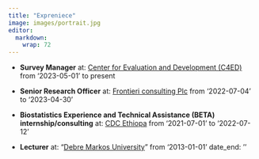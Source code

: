 ```yaml
---
title: "Expreniece"
image: images/portrait.jpg
editor: 
  markdown: 
    wrap: 72
---
```


-   **Survey Manager** at: [Center for Evaluation and Development
    (C4ED)](https://c4ed.org/) from  '2023-05-01' to present

-   **Senior Research Officer** at: [Frontieri consulting
    Plc](https://frontieri.com/) from
    '2022-07-04' to '2023-04-30'

-   **Biostatistics Experience and Technical Assistance (BETA)
    internship/consulting** at: [CDC
    Ethiopa](https://www.cdc.gov/globalhealth/countries/ethiopia/) from
    '2021-07-01' to '2022-07-12'

-   **Lecturer** at: "[Debre Markos University](http://www.dmu.edu.et/)"
    from '2013-01-01' date_end: ''
